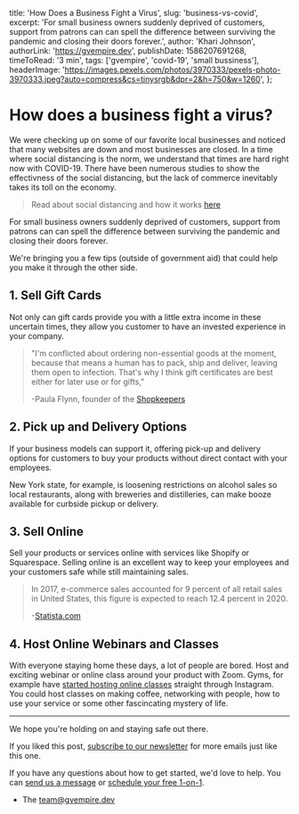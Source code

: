   title: 'How Does a Business Fight a Virus',
  slug: 'business-vs-covid',
  excerpt:
    'For small business owners suddenly deprived of customers, support from patrons can can spell the difference between surviving the pandemic and closing their doors forever.',
  author: 'Khari Johnson',
  authorLink: 'https://gvempire.dev',
  publishDate: 1586207691268,
  timeToRead: '3 min',
  tags: ['gvempire', 'covid-19', 'small bussiness'],
  headerImage:
    'https://images.pexels.com/photos/3970333/pexels-photo-3970333.jpeg?auto=compress&cs=tinysrgb&dpr=2&h=750&w=1260',
};

# How does a business fight a virus?

We were checking up on some of our favorite local businesses and noticed that many websites are down and most businesses are closed.
In a time where social distancing is the norm, we understand that times are hard right now with COVID-19.
There have been numerous studies to show the effectivness of the social distancing,
but the lack of commerce inevitably takes its toll on the economy.

> Read about social distancing and how it works [here](https://www.hopkinsmedicine.org/health/conditions-and-diseases/coronavirus/coronavirus-social-distancing-and-self-quarantine)

For small business owners suddenly deprived of customers,
support from patrons can can spell the difference between surviving the
pandemic and closing their doors forever.

We're bringing you a few tips (outside of government aid) that could
help you make it through the other side.

## 1. Sell Gift Cards

Not only can gift cards provide you with a little extra income in these
uncertain times, they allow you customer to have an invested experience
in your company.

> "I'm conflicted about ordering non-essential goods at the moment,
> because that means a human has to pack, ship and deliver, leaving them
> open to infection. That's why I think gift certificates are best
> either for later use or for gifts,"
>
> -Paula Flynn, founder of the [Shopkeepers](https://theshopkeepers.com)

## 2. Pick up and Delivery Options

If your business models can support it, offering pick-up and delivery
options for customers to buy your products without direct contact with
your employees.

New York state, for example, is loosening restrictions on alcohol sales
so local restaurants, along with breweries and distilleries, can make
booze available for curbside pickup or delivery.

## 3. Sell Online

Sell your products or services online with services like Shopify or
Squarespace. Selling online is an excellent way to keep your employees
and your customers safe while still maintaining sales.

> In 2017, e-commerce sales accounted for 9 percent of all retail sales
> in United States, this figure is expected to reach 12.4 percent in 2020.
>
> -[Statista.com](https://www.statista.com/statistics/379112/e-commerce-share-of-retail-sales-in-us/)

## 4. Host Online Webinars and Classes

With everyone staying home these days, a lot of people are bored. Host
and exciting webinar or online class around your product with Zoom.
Gyms, for example have
[started hosting online classes](https://www.usatoday.com/story/life/health-wellness/2020/03/25/coronavirus-10-free-instagram-live-workouts-you-can-join/2910274001/)
straight through Instagram. You could host classes on making coffee,
networking with people, how to use your service or some other
fascincating mystery of life.

---

We hope you're holding on and staying safe out there.

If you liked this post,
[subscribe to our newsletter](https://tinyletter.com/gvempire)
for more emails just like this one.

If you have any questions about how to get started, we'd love to help.
You can [send us a message](/contact) or
[schedule your free 1-on-1](https://calendly.com/gvempire/discover).

- The [team@gvempire.dev](mailto:team@gvempire.dev)
